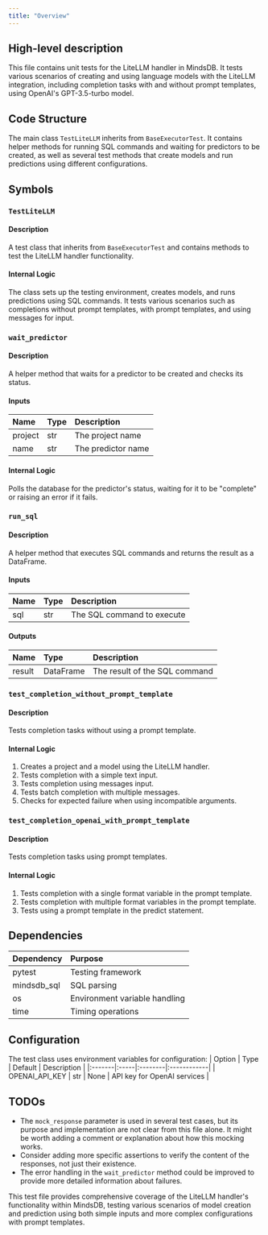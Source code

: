 ```yaml
---
title: "Overview"
---
```


## High-level description
This file contains unit tests for the LiteLLM handler in MindsDB. It tests various scenarios of creating and using language models with the LiteLLM integration, including completion tasks with and without prompt templates, using OpenAI's GPT-3.5-turbo model.

## Code Structure
The main class `TestLiteLLM` inherits from `BaseExecutorTest`. It contains helper methods for running SQL commands and waiting for predictors to be created, as well as several test methods that create models and run predictions using different configurations.

## Symbols

### `TestLiteLLM`
#### Description
A test class that inherits from `BaseExecutorTest` and contains methods to test the LiteLLM handler functionality.

#### Internal Logic
The class sets up the testing environment, creates models, and runs predictions using SQL commands. It tests various scenarios such as completions without prompt templates, with prompt templates, and using messages for input.

### `wait_predictor`
#### Description
A helper method that waits for a predictor to be created and checks its status.

#### Inputs
| Name | Type | Description |
|:-----|:-----|:------------|
| project | str | The project name |
| name | str | The predictor name |

#### Internal Logic
Polls the database for the predictor's status, waiting for it to be "complete" or raising an error if it fails.

### `run_sql`
#### Description
A helper method that executes SQL commands and returns the result as a DataFrame.

#### Inputs
| Name | Type | Description |
|:-----|:-----|:------------|
| sql | str | The SQL command to execute |

#### Outputs
| Name | Type | Description |
|:-----|:-----|:------------|
| result | DataFrame | The result of the SQL command |

### `test_completion_without_prompt_template`
#### Description
Tests completion tasks without using a prompt template.

#### Internal Logic
1. Creates a project and a model using the LiteLLM handler.
2. Tests completion with a simple text input.
3. Tests completion using messages input.
4. Tests batch completion with multiple messages.
5. Checks for expected failure when using incompatible arguments.

### `test_completion_openai_with_prompt_template`
#### Description
Tests completion tasks using prompt templates.

#### Internal Logic
1. Tests completion with a single format variable in the prompt template.
2. Tests completion with multiple format variables in the prompt template.
3. Tests using a prompt template in the predict statement.

## Dependencies
| Dependency | Purpose |
|:-----------|:--------|
| pytest | Testing framework |
| mindsdb_sql | SQL parsing |
| os | Environment variable handling |
| time | Timing operations |

## Configuration
The test class uses environment variables for configuration:
| Option | Type | Default | Description |
|:-------|:-----|:--------|:------------|
| OPENAI_API_KEY | str | None | API key for OpenAI services |

## TODOs
- The `mock_response` parameter is used in several test cases, but its purpose and implementation are not clear from this file alone. It might be worth adding a comment or explanation about how this mocking works.
- Consider adding more specific assertions to verify the content of the responses, not just their existence.
- The error handling in the `wait_predictor` method could be improved to provide more detailed information about failures.

This test file provides comprehensive coverage of the LiteLLM handler's functionality within MindsDB, testing various scenarios of model creation and prediction using both simple inputs and more complex configurations with prompt templates.
